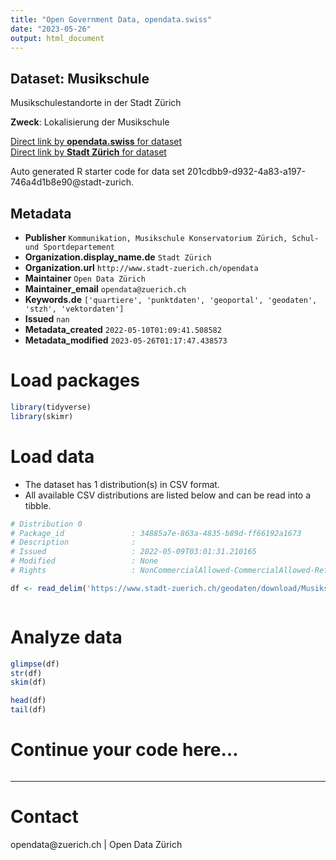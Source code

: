 ```yaml
---
title: "Open Government Data, opendata.swiss"
date: "2023-05-26"
output: html_document
---
```


## Dataset: Musikschule

Musikschulestandorte in der Stadt Zürich

**Zweck**: Lokalisierung der Musikschule

[Direct link by **opendata.swiss** for dataset](https://opendata.swiss/de/dataset/musikschule)<br>
[Direct link by **Stadt Zürich** for dataset](https://data.stadt-zuerich.ch/dataset/geo_musikschule)

Auto generated R starter code for data set 201cdbb9-d932-4a83-a197-746a4d1b8e90@stadt-zurich.

## Metadata

- **Publisher** `Kommunikation, Musikschule Konservatorium Zürich, Schul- und Sportdepartement`
- **Organization.display_name.de** `Stadt Zürich`
- **Organization.url** `http://www.stadt-zuerich.ch/opendata`
- **Maintainer** `Open Data Zürich`
- **Maintainer_email** `opendata@zuerich.ch`
- **Keywords.de** `['quartiere', 'punktdaten', 'geoportal', 'geodaten', 'stzh', 'vektordaten']`
- **Issued** `nan`
- **Metadata_created** `2022-05-10T01:09:41.508582`
- **Metadata_modified** `2023-05-26T01:17:47.438573`


# Load packages

```r

library(tidyverse)
library(skimr)

```

# Load data

-   The dataset has 1 distribution(s) in CSV format.
-   All available CSV distributions are listed below and can be read into a tibble.

```r

# Distribution 0
# Package_id               : 34885a7e-863a-4835-b89d-ff66192a1673
# Description              : 
# Issued                   : 2022-05-09T03:01:31.210165
# Modified                 : None
# Rights                   : NonCommercialAllowed-CommercialAllowed-ReferenceNotRequired

df <- read_delim('https://www.stadt-zuerich.ch/geodaten/download/Musikschule?format=10008')



```

# Analyze data

```r

glimpse(df)
str(df)
skim(df)

head(df)
tail(df)

```

# Continue your code here...

```r

```

------------------------------------------------------------------------

# Contact

opendata@zuerich.ch | Open Data Zürich
